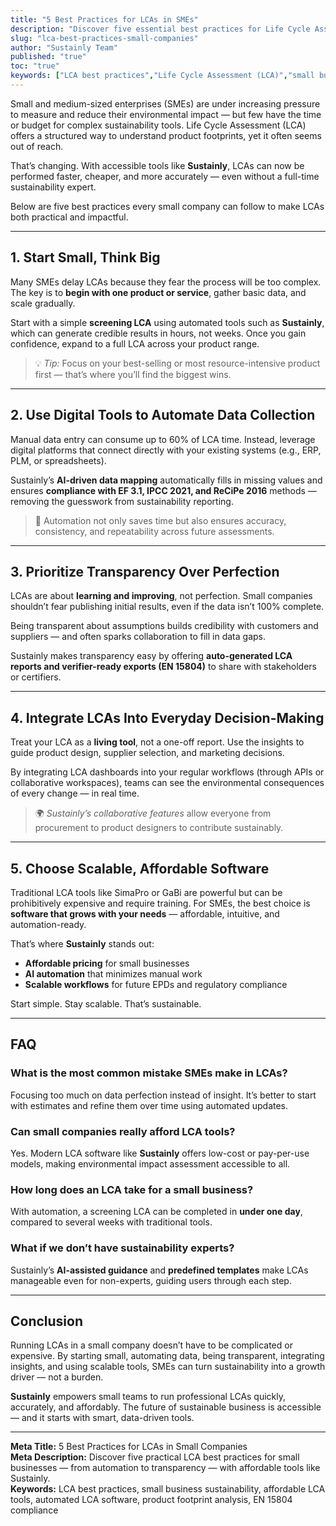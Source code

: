 ```yaml
---
title: "5 Best Practices for LCAs in SMEs"
description: "Discover five essential best practices for Life Cycle Assessments (LCAs) in small businesses — from data efficiency to automation with Sustainly."
slug: "lca-best-practices-small-companies"
author: "Sustainly Team"
published: "true"
toc: "true"
keywords: ["LCA best practices","Life Cycle Assessment (LCA)","small business sustainability","affordable LCA tools","automated LCA software","Sustainly"]
---
```


Small and medium-sized enterprises (SMEs) are under increasing pressure to measure and reduce their environmental impact — but few have the time or budget for complex sustainability tools. Life Cycle Assessment (LCA) offers a structured way to understand product footprints, yet it often seems out of reach.

That’s changing. With accessible tools like **Sustainly**, LCAs can now be performed faster, cheaper, and more accurately — even without a full-time sustainability expert.

Below are five best practices every small company can follow to make LCAs both practical and impactful.

---

## 1. Start Small, Think Big

Many SMEs delay LCAs because they fear the process will be too complex. The key is to **begin with one product or service**, gather basic data, and scale gradually.

Start with a simple **screening LCA** using automated tools such as **Sustainly**, which can generate credible results in hours, not weeks. Once you gain confidence, expand to a full LCA across your product range.

> 💡 _Tip:_ Focus on your best-selling or most resource-intensive product first — that’s where you’ll find the biggest wins.

---

## 2. Use Digital Tools to Automate Data Collection

Manual data entry can consume up to 60% of LCA time. Instead, leverage digital platforms that connect directly with your existing systems (e.g., ERP, PLM, or spreadsheets).

Sustainly’s **AI-driven data mapping** automatically fills in missing values and ensures **compliance with EF 3.1, IPCC 2021, and ReCiPe 2016** methods — removing the guesswork from sustainability reporting.

> 🚀 Automation not only saves time but also ensures accuracy, consistency, and repeatability across future assessments.

---

## 3. Prioritize Transparency Over Perfection

LCAs are about **learning and improving**, not perfection. Small companies shouldn’t fear publishing initial results, even if the data isn’t 100% complete.

Being transparent about assumptions builds credibility with customers and suppliers — and often sparks collaboration to fill in data gaps.

Sustainly makes transparency easy by offering **auto-generated LCA reports and verifier-ready exports (EN 15804)** to share with stakeholders or certifiers.

---

## 4. Integrate LCAs Into Everyday Decision-Making

Treat your LCA as a **living tool**, not a one-off report. Use the insights to guide product design, supplier selection, and marketing decisions.

By integrating LCA dashboards into your regular workflows (through APIs or collaborative workspaces), teams can see the environmental consequences of every change — in real time.

> 🌍 _Sustainly’s collaborative features_ allow everyone from procurement to product designers to contribute sustainably.

---

## 5. Choose Scalable, Affordable Software

Traditional LCA tools like SimaPro or GaBi are powerful but can be prohibitively expensive and require training. For SMEs, the best choice is **software that grows with your needs** — affordable, intuitive, and automation-ready.

That’s where **Sustainly** stands out:

- **Affordable pricing** for small businesses
- **AI automation** that minimizes manual work
- **Scalable workflows** for future EPDs and regulatory compliance

Start simple. Stay scalable. That’s sustainable.

---

## FAQ

### What is the most common mistake SMEs make in LCAs?

Focusing too much on data perfection instead of insight. It’s better to start with estimates and refine them over time using automated updates.

### Can small companies really afford LCA tools?

Yes. Modern LCA software like **Sustainly** offers low-cost or pay-per-use models, making environmental impact assessment accessible to all.

### How long does an LCA take for a small business?

With automation, a screening LCA can be completed in **under one day**, compared to several weeks with traditional tools.

### What if we don’t have sustainability experts?

Sustainly’s **AI-assisted guidance** and **predefined templates** make LCAs manageable even for non-experts, guiding users through each step.

---

## Conclusion

Running LCAs in a small company doesn’t have to be complicated or expensive. By starting small, automating data, being transparent, integrating insights, and using scalable tools, SMEs can turn sustainability into a growth driver — not a burden.

**Sustainly** empowers small teams to run professional LCAs quickly, accurately, and affordably. The future of sustainable business is accessible — and it starts with smart, data-driven tools.

---

**Meta Title:** 5 Best Practices for LCAs in Small Companies\
**Meta Description:** Discover five practical LCA best practices for small businesses — from automation to transparency — with affordable tools like Sustainly.\
**Keywords:** LCA best practices, small business sustainability, affordable LCA tools, automated LCA software, product footprint analysis, EN 15804 compliance